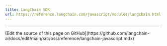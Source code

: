 ```yaml
---
title: LangChain SDK
url: https://reference.langchain.com/javascript/modules/langchain.html
---
```


---

<Callout icon="pen-to-square" iconType="regular">
  [Edit the source of this page on GitHub](https://github.com/langchain-ai/docs/edit/main/src/oss/reference/langchain-javascript.mdx)
</Callout>
